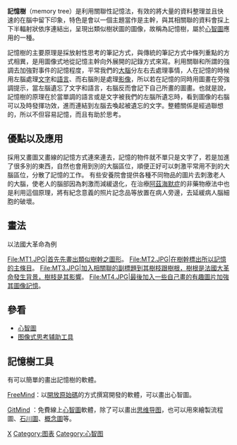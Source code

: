 {{For|相似術語|心智图}}
{{Unreferenced|time=2021-04-29T10:54:53+00:00}}
{{noteTA
|1=zh:思维导图;zh-hans:思维导图;zh-hk:心智圖;zh-tw:心智圖;
}}
'''記憶樹'''（memory tree）是利用關聯性記憶法，有效的將大量的資料整理並且快速的在腦中留下印象，特色是會以一個主題當作是主幹，與其相關聯的資料會採上下半輻射狀依序連結出，呈現出類似樹狀圖的圖像，故稱為記憶樹，屬於[[心智圖|心智圖]]應用的一種。

記憶樹的主要原理是採放射性思考的筆記方式，與傳統的筆記方式中條列重點的方式相異，是用圖像式地從記憶主幹向外展開的記錄方式來寫。利用關聯和所謂的強調去加強對事件的記憶程度，平常我們的[[大腦|大腦]]分左右去處理事情，人在記憶的時候用左腦處理[[文字|文字]]和[[語言|語言]]、而右腦則是處理[[影像|影像]]，所以若在記憶的同時用圖畫在旁強調提示，當左腦遺忘了文字和語言，右腦反而會記下自己所畫的圖畫。也就是說，記憶樹的原理在於當單調的語言或是文字被我們的左腦所遺忘時，看到圖像的右腦可以及時發揮功效，進而連結到左腦去喚起被遺忘的文字。整體關係是經過聯想的，所以不但容易記憶，而且有助於思考。

==優點以及應用==
採用又畫圖又畫線的記憶方式連來連去，記憶的物件就不單只是文字了，若是加進了很多別的東西，自然也會用到別的大腦區位，順便正好可以刺激平常用不到的大腦區位，分散了記憶的工作。
有些安養院會提供各種不同物品的圖片去刺激老人的大腦，使老人的腦部因為刺激而減緩退化，在治療[[阿茲海默症|阿茲海默症]]的非藥物療法中也是利用這個原理，將有紀念意義的照片記念品等放置在病人旁邊，去延緩病人腦細胞的破壞。

==畫法==
以法國大革命為例
<gallery>
File:MT1.JPG|首先先畫出類似樹幹之圖形。
File:MT2.JPG|在樹幹標出所以記憶的主條目。
File:MT3.JPG|加入相關聯的副標題到其樹枝跟樹根，樹根是法國大革命發生背景，樹枝是其影響。
File:MT4.JPG|最後加入一些自己畫的有趣圖片加強其圖像記憶。
</gallery>

==參看==
*[[心智图|心智圖]]
*[[图像式思考辅助工具|图像式思考辅助工具]]

==記憶樹工具== 
有可以簡單的畫出記憶樹的軟體。

[[FreeMind|FreeMind]]：以[[開放原始碼|開放原始碼]]的方式撰寫開發的軟體，可以畫出心智圖。

[https://gitmind.com/tw GitMind] {{Wayback|url=https://gitmind.com/tw |date=20191104070142 }}：免費線上[[心智圖|心智圖]]軟體，除了可以畫出[[思维导图|思维导图]]，也可以用來繪製流程圖、[[石川圖|石川圖]]、[[概念圖|概念圖]]等。

[[Category:心理学|X]]
[[Category:图表|Category:图表]]
[[Category:心智图|Category:心智图]]